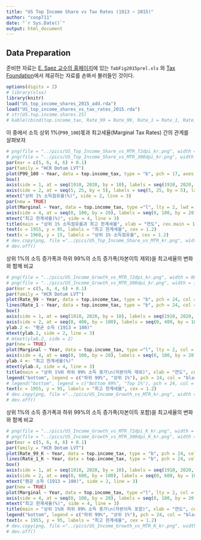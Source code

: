 ```yaml
---
title: "US Top Income Share vs Tax Rates (1913 ~ 2015)"
author: "coop711"
date: "`r Sys.Date()`"
output: html_document
---
```


## Data Preparation

준비한 자료는  [E. Saez 교수의 홈페이지](http://elsa.berkeley.edu/~saez/)에 있는 `TabFig2015prel.xls` 와 [Tax Foundation](http://taxfoundation.org/)에서 제공하는 자료를 손봐서 불러들인 것이다. 

```r
options(digits = 2)
# library(xlsx)
library(knitr)
load("US_top_income_shares_2015_add.rda")
load("US_top_income_shares_vs_tax_rates_2015.rda")
# str(US.top.income.shares.15)
# kable(cbind(top.income_tax, Rate_99 = Rate_99, Rate_1 = Rate_1, Rate_99_K = Rate_99_K, Rate_1_K = Rate_1_K))
```

이 중에서 소득 상위 1%(`P99_100`)몫과 최고세율(Marginal Tax Rates) 간의 관계를 살펴보자

```r
# png(file = "../pics/US_Top_Income_Share_vs_MTR_72dpi_kr.png", width = 864, height = 486)
# png(file = "../pics/US_Top_Income_Share_vs_MTR_300dpi_kr.png", width = 1280, height = 720)
par(mar = c(5, 6, 4, 6) + 0.1)
par(family = "HCR Dotum LVT")
plot(P99_100 ~ Year, data = top.income_tax, type = "b", pch = 17, axes = FALSE, ann = FALSE, xlim = c(1910, 2020), ylim = c(5, 25))
box()
axis(side = 1, at = seq(1910, 2020, by = 10), labels = seq(1910, 2020, by = 10))
axis(side = 2, at = seq(5, 25, by = 5), labels = seq(5, 25, by = 5), las = 1)
mtext("상위 1% 소득점유율(%)", side = 2, line = 3)
par(new = TRUE)
plot(Marginal ~ Year, data = top.income_tax, type ="l", lty = 2, lwd = 2, col = "red", axes = FALSE, ann = FALSE, xlim = c(1910, 2020), ylim = c(0, 100))
axis(side = 4, at = seq(0, 100, by = 20), labels = seq(0, 100, by = 20), las = 1)
mtext("최고 한계세율(%)", side = 4, line = 3)
title(main = "상위 1% 소득점유율과 최고 한계세율", xlab = "연도", cex.main = 1.5)
text(x = 1955, y = 95, labels = "최고 한계세율", cex = 1.2)
text(x = 1960, y = 15, labels = "상위 1% 소득점유율", cex = 1.2)
# dev.copy(png, file ="../pics/US_Top_Income_Share_vs_MTR_kr.png", width = 960, height = 540)
# dev.off()
``` 

상위 1%의 소득 증가폭과 하위 99%의 소득 증가폭(자본이득 제외)을 최고세율의 변화와 함께 비교

```r
# png(file = "../pics/US_Income_Growth_vs_MTR_72dpi_kr.png", width = 864, height = 486)
# png(file = "../pics/US_Income_Growth_vs_MTR_300dpi_kr.png", width = 1280, height = 720)
par(mar = c(5, 6, 4, 6) + 0.1)
par(family = "HCR Dotum LVT")
plot(Rate_99 ~ Year, data = top.income_tax, type = "b", pch = 24, col = "black", bg = "black", axes = FALSE, ann = FALSE, xlim = c(1910, 2020), ylim = c(0, 400))
lines(Rate_1 ~ Year, data = top.income_tax, type = "b", pch = 24, col = "black", bg = "white")
box()
axis(side = 1, at = seq(1910, 2020, by = 10), labels = seq(1910, 2020, by = 10))
axis(side = 2, at = seq(0, 400, by = 100), labels = seq(0, 400, by = 100), las = 1)
ylab.2 <- "평균 소득 (1913 = 100)"
mtext(ylab.2, side = 2, line = 3)
# mtext(ylab.2, side = 2)
par(new = TRUE)
plot(Marginal ~ Year, data = top.income_tax, type ="l", lty = 2, col = "red", lwd = 2, axes = FALSE, ann = FALSE, xlim = c(1910, 2020), ylim = c(0, 100))
axis(side = 4, at = seq(0, 100, by = 20), labels = seq(0, 100, by = 20), las = 1)
ylab.4 <- "최고 한계세율(%)"
mtext(ylab.4, side = 4, line = 3)
title(main = "상위 1%와 하위 99% 소득 증가\n(자본이득 제외)", xlab = "연도", cex.main = 1.5)
legend("bottom", legend = c("하위 99%", "상위 1%"), pch = 24, col = "black", pt.bg = c("black", "white"), inset = 0.05)
# legend("bottom", legend = c("Bottom 99%", "Top 1%"), pch = 24, col = "black", pt.bg = c("black", "white"))
text(x = 1955, y = 95, labels = "최고 한계세율", cex = 1.2)
# dev.copy(png, file ="../pics/US_Income_Growth_vs_MTR_kr.png", width = 960, height = 540)
# dev.off()
```

상위 1%의 소득 증가폭과 하위 99%의 소득 증가폭(자본이득 포함)을 최고세율의 변화와 함께 비교

```r
# png(file = "../pics/US_Income_Growth_vs_MTR_72dpi_K_kr.png", width = 864, height = 486)
# png(file = "../pics/US_Income_Growth_vs_MTR_300dpi_K_kr.png", width = 1280, height = 720)
par(mar = c(5, 6, 4, 6) + 0.1)
par(family = "HCR Dotum LVT")
plot(Rate_99_K ~ Year, data = top.income_tax, type = "b", pch = 24, col = "black", bg = "black", axes = FALSE, ann = FALSE, xlim = c(1910, 2020), ylim = c(0, 600))
lines(Rate_1_K ~ Year, data = top.income_tax, type = "b", pch = 24, col = "black", bg = "white")
box()
axis(side = 1, at = seq(1910, 2020, by = 10), labels = seq(1910, 2020, by = 10))
axis(side = 2, at = seq(0, 600, by = 100), labels = seq(0, 600, by = 100), las = 1)
mtext("평균 소득 (1913 = 100)", side = 2, line = 3)
par(new = TRUE)
plot(Marginal ~ Year, data = top.income_tax, type ="l", lty = 2, col = "red", lwd = 2, axes = FALSE, ann = FALSE, xlim = c(1910, 2020), ylim = c(0, 100))
axis(side = 4, at = seq(0, 100, by = 20), labels = seq(0, 100, by = 20), las = 1)
mtext("최고 한계세율(%)", side = 4, line = 3)
title(main = "상위 1%와 하위 99% 소득 증가\n(자본이득 포함)", xlab = "연도", cex.main = 1.5)
legend("bottom", legend = c("하위 99%", "상위 1%"), pch = 24, col = "black", pt.bg = c("black", "white"), inset = 0.05)
text(x = 1955, y = 95, labels = "최고 한계세율", cex = 1.2)
# dev.copy(png, file ="../pics/US_Income_Growth_vs_MTR_K_kr.png", width = 960, height = 540)
# dev.off()
```

<!--## 뒷 정리

```r
# save.image(file = "US_top_income_shares_vs_tax_rates_2015.rda")
```
-->
